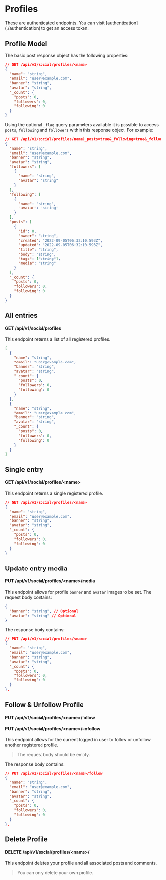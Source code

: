 
# Profiles

<Callout type="warning" emoji="⚠️">
  These are authenticated endpoints. You can visit
  [authentication](./authentication) to get an access token.
</Callout>

## Profile Model

The basic post response object has the following properties:

```json
// GET /api/v1/social/profiles/<name>
{
  "name": "string",
  "email": "user@example.com",
  "banner": "string",
  "avatar": "string",
  "_count": {
    "posts": 0,
    "followers": 0,
    "following": 0
  }
}
```

Using the optional `_flag` query parameters available it is possible to access `posts`, `following` and `followers` within this response object. For example:

```json
// GET /api/v1/social/profiles/name?_posts=true&_following=true&_followers=true
{
  "name": "string",
  "email": "user@example.com",
  "banner": "string",
  "avatar": "string",
  "followers": [
    {
      "name": "string",
      "avatar": "string"
    }
  ],
  "following": [
    {
      "name": "string",
      "avatar": "string"
    }
  ],
  "posts": [
    {
      "id": 0,
      "owner": "string",
      "created": "2022-09-05T06:32:10.593Z",
      "updated": "2022-09-05T06:32:10.593Z",
      "title": "string",
      "body": "string",
      "tags": ["string"],
      "media": "string"
    }
  ],
  "_count": {
    "posts": 0,
    "followers": 0,
    "following": 0
  }
}
```

## All entries

#### GET /api/v1/social/profiles

This endpoint returns a list of all registered profiles.

```json
[
  {
    "name": "string",
    "email": "user@example.com",
    "banner": "string",
    "avatar": "string",
    "_count": {
      "posts": 0,
      "followers": 0,
      "following": 0
    }
  },
  {
    "name": "string",
    "email": "user@example.com",
    "banner": "string",
    "avatar": "string",
    "_count": {
      "posts": 0,
      "followers": 0,
      "following": 0
    }
  }
]
```

## Single entry

#### GET /api/v1/social/profiles/\<name>

This endpoint returns a single registered profile.

```json
// GET /api/v1/social/profiles/<name>
{
  "name": "string",
  "email": "user@example.com",
  "banner": "string",
  "avatar": "string",
  "_count": {
    "posts": 0,
    "followers": 0,
    "following": 0
  }
}
```

## Update entry media

#### PUT /api/v1/social/profiles/\<name>/media

This endpoint allows for profile `banner` and `avatar` images to be set. The request body contains:

```json
{
  "banner": "string", // Optional
  "avatar": "string" // Optional
}
```

The response body contains:

```json
// PUT /api/v1/social/profiles/<name>
{
  "name": "string",
  "email": "user@example.com",
  "banner": "string",
  "avatar": "string",
  "_count": {
    "posts": 0,
    "followers": 0,
    "following": 0
  }
},
```

## Follow & Unfollow Profile

#### PUT /api/v1/social/profiles/\<name>/follow

#### PUT /api/v1/social/profiles/\<name>/unfollow

This endpoint allows for the current logged in user to follow or unfollow another registered profile.

> The request body should be empty.

The response body contains:

```json
// PUT /api/v1/social/profiles/<name>/follow
{
  "name": "string",
  "email": "user@example.com",
  "banner": "string",
  "avatar": "string",
  "_count": {
    "posts": 0,
    "followers": 0,
    "following": 0
  }
},
```

## Delete Profile

#### DELETE /api/v1/social/profiles/\<name>/

This endpoint deletes your profile and all associated posts and comments.

> You can only delete your own profile.
